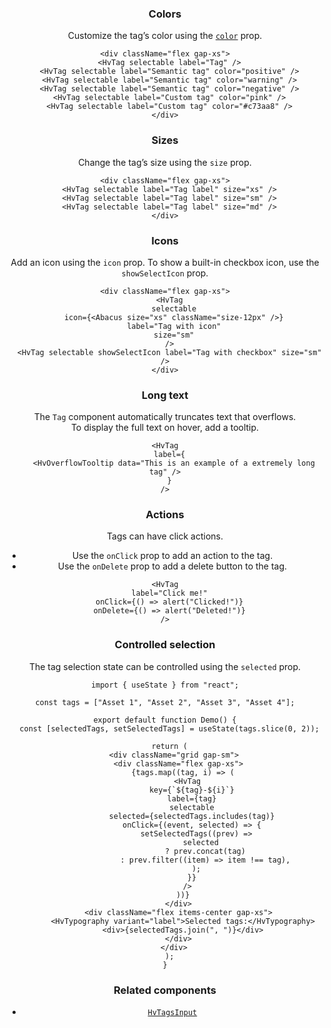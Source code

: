 

<Header
  params={{ name: "Tag", classes }}
  Component={HvTag}
  componentName="HvTag"
  controls={{
    label: { defaultValue: "Tag label" },
    color: { defaultValue: "positive", type: "color" },
    disabled: { defaultValue: false },
    selectable: { defaultValue: false },
  }}
/>

### Colors

Customize the tag’s color using the [`color`](/docs/styling#color-prop) prop.

```tsx live
<div className="flex gap-xs">
  <HvTag selectable label="Tag" />
  <HvTag selectable label="Semantic tag" color="positive" />
  <HvTag selectable label="Semantic tag" color="warning" />
  <HvTag selectable label="Semantic tag" color="negative" />
  <HvTag selectable label="Custom tag" color="pink" />
  <HvTag selectable label="Custom tag" color="#c73aa8" />
</div>
```

### Sizes

Change the tag’s size using the `size` prop.

```tsx live
<div className="flex gap-xs">
  <HvTag selectable label="Tag label" size="xs" />
  <HvTag selectable label="Tag label" size="sm" />
  <HvTag selectable label="Tag label" size="md" />
</div>
```

### Icons

Add an icon using the `icon` prop. To show a built-in checkbox icon, use the `showSelectIcon` prop.

```tsx live
<div className="flex gap-xs">
  <HvTag
    selectable
    icon={<Abacus size="xs" className="size-12px" />}
    label="Tag with icon"
    size="sm"
  />
  <HvTag selectable showSelectIcon label="Tag with checkbox" size="sm" />
</div>
```

### Long text

The `Tag` component automatically truncates text that overflows.  
To display the full text on hover, add a tooltip.

```tsx live
<HvTag
  label={
    <HvOverflowTooltip data="This is an example of a extremely long tag" />
  }
/>
```

### Actions

Tags can have click actions.

- Use the `onClick` prop to add an action to the tag.
- Use the `onDelete` prop to add a delete button to the tag.

```tsx live
<HvTag
  label="Click me!"
  onClick={() => alert("Clicked!")}
  onDelete={() => alert("Deleted!")}
/>
```

### Controlled selection

The tag selection state can be controlled using the `selected` prop.

```tsx live
import { useState } from "react";

const tags = ["Asset 1", "Asset 2", "Asset 3", "Asset 4"];

export default function Demo() {
  const [selectedTags, setSelectedTags] = useState(tags.slice(0, 2));

  return (
    <div className="grid gap-sm">
      <div className="flex gap-xs">
        {tags.map((tag, i) => (
          <HvTag
            key={`${tag}-${i}`}
            label={tag}
            selectable
            selected={selectedTags.includes(tag)}
            onClick={(event, selected) => {
              setSelectedTags((prev) =>
                selected
                  ? prev.concat(tag)
                  : prev.filter((item) => item !== tag),
              );
            }}
          />
        ))}
      </div>
      <div className="flex items-center gap-xs">
        <HvTypography variant="label">Selected tags:</HvTypography>
        <div>{selectedTags.join(", ")}</div>
      </div>
    </div>
  );
}
```

### Related components

- [`HvTagsInput`](/components/tags-input)
